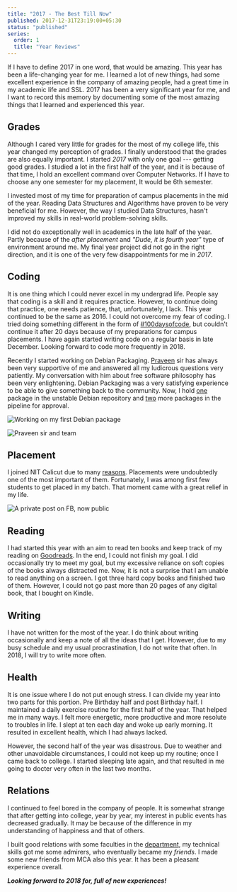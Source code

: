 ```yaml
---
title: "2017 - The Best Till Now"
published: 2017-12-31T23:19:00+05:30
status: "published"
series:
  order: 1
  title: "Year Reviews"
---
```


If I have to define 2017 in one word, that would be amazing. This year has been a life-changing year for me. I learned a lot of new things, had some excellent experience in the company of amazing people, had a great time in my academic life and SSL. 2017 has been a very significant year for me, and I want to record this memory by documenting some of the most amazing things that I learned and experienced this year.

## Grades

Although I cared very little for grades for the most of my college life, this year changed my perception of grades. I finally understood that the grades are also equally important. I started _2017_ with only one goal --- getting good grades. I studied a lot in the first half of the year, and it is because of that time, I hold an excellent command over Computer Networks. If I have to choose any one semester for my placement, It would be 6th semester.

I invested most of my time for preparation of campus placements in the mid of the year. Reading Data Structures and Algorithms have proven to be very beneficial for me. However, the way I studied Data Structures, hasn't improved my skills in real-world problem-solving skills.

I did not do exceptionally well in academics in the late half of the year. Partly because of the _after placement_ and _"Dude, it is fourth year"_ type of environment around me. My final year project did not go in the right direction, and it is one of the very few disappointments for me in _2017_.

## Coding

It is one thing which I could never excel in my undergrad life. People say that coding is a skill and it requires practice. However, to continue doing that practice, one needs patience, that, unfortunately, I lack. This year continued to be the same as 2016. I could not overcome my fear of coding. I tried doing something different in the form of [#100daysofcode](https://twitter.com/_100DaysOfCode), but couldn't continue it after 20 days because of my preparations for campus placements. I have again started writing code on a regular basis in late December. Looking forward to code more frequently in 2018.

Recently I started working on Debian Packaging. [Praveen](https://qa.debian.org/developer.php?login=praveen%40debian.org) sir has always been very supportive of me and answered all my ludicrous questions very patiently. My conversation with him about free software philosophy has been very enlightening. Debian Packaging was a very satisfying experience to be able to give something back to the community. Now, I hold [one](https://qa.debian.org/developer.php?login=yashagarwaljpr@gmail.com) package in the unstable Debian repository and [two](https://qa.debian.org/developer.php?login=bansaly26@gmail.com) more packages in the pipeline for approval.

![Working on my first Debian package](/images/posts/HackFest1.jpg "Working on my first Debian package")

![Praveen sir and team](/images/posts/HackFest2.jpg "Praveen sir and team")

## Placement

I joined NIT Calicut due to many [reasons](https://dsanghi.blogspot.com/2011/05/my-2011-list-of-recommended-csit.html). Placements were undoubtedly one of the most important of them. Fortunately, I was among first few students to get placed in my batch. That moment came with a great relief in my life.

![A private post on FB, now public](/images/posts/placement.png "A private post on FB, now public")

## Reading

I had started this year with an aim to read ten books and keep track of my reading on [Goodreads](https://www.goodreads.com/user_challenges/8390620). In the end, I could not finish my goal. I did occasionally try to meet my goal, but my excessive reliance on soft copies of the books always distracted me. Now, it is not a surprise that I am unable to read anything on a screen. I got three hard copy books and finished two of them. However, I could not go past more than 20 pages of any digital book, that I bought on Kindle.

## Writing

I have not written for the most of the year. I do think about writing occasionally and keep a note of all the ideas that I get. However, due to my busy schedule and my usual procrastination, I do not write that often. In 2018, I will try to write more often.

## Health

It is one issue where I do not put enough stress. I can divide my year into two parts for this portion. Pre Birthday half and post Birthday half. I maintained a daily exercise routine for the first half of the year. That helped me in many ways. I felt more energetic, more productive and more resolute to troubles in life. I slept at ten each day and woke up early morning. It resulted in excellent health, which I had always lacked.

However, the second half of the year was disastrous. Due to weather and other unavoidable circumstances, I could not keep up my routine; once I came back to college. I started sleeping late again, and that resulted in me going to docter very often in the last two months.

## Relations

I continued to feel bored in the company of people. It is somewhat strange that after getting into college, year by year, my interest in public events has decreased gradually. It may be because of the difference in my understanding of happiness and that of others.

I built good relations with some faculties in the [department](http://cse.nitc.ac.in/), my technical skills got me some admirers, who eventually became my _friends_. I made some new friends from MCA also this year. It has been a pleasant experience overall.

**_Looking forward to 2018 for, full of new experiences!_**
